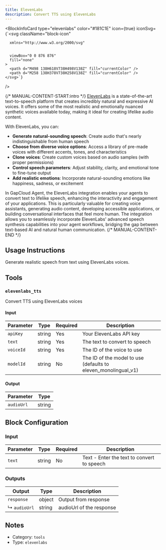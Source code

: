 ```yaml
---
title: ElevenLabs
description: Convert TTS using ElevenLabs
---
```



<BlockInfoCard
  type="elevenlabs"
  color="#181C1E"
  icon={true}
  iconSvg={`<svg className="block-icon"
      
      xmlns="http://www.w3.org/2000/svg"
      
      
      viewBox="0 0 876 876"
      fill="none"
    >
      <path d="M498 138H618V738H498V138Z" fill="currentColor" />
      <path d="M258 138H378V738H258V138Z" fill="currentColor" />
    </svg>`}
/>

{/* MANUAL-CONTENT-START:intro */}
[ElevenLabs](https://elevenlabs.io/) is a state-of-the-art text-to-speech platform that creates incredibly natural and expressive AI voices. It offers some of the most realistic and emotionally nuanced synthetic voices available today, making it ideal for creating lifelike audio content.

With ElevenLabs, you can:

- **Generate natural-sounding speech**: Create audio that's nearly indistinguishable from human speech
- **Choose from diverse voice options**: Access a library of pre-made voices with different accents, tones, and characteristics
- **Clone voices**: Create custom voices based on audio samples (with proper permissions)
- **Control speech parameters**: Adjust stability, clarity, and emotional tone to fine-tune output
- **Add realistic emotions**: Incorporate natural-sounding emotions like happiness, sadness, or excitement

In GapCloud Agent, the ElevenLabs integration enables your agents to convert text to lifelike speech, enhancing the interactivity and engagement of your applications. This is particularly valuable for creating voice assistants, generating audio content, developing accessible applications, or building conversational interfaces that feel more human. The integration allows you to seamlessly incorporate ElevenLabs' advanced speech synthesis capabilities into your agent workflows, bridging the gap between text-based AI and natural human communication.
{/* MANUAL-CONTENT-END */}

## Usage Instructions

Generate realistic speech from text using ElevenLabs voices.

## Tools

### `elevenlabs_tts`

Convert TTS using ElevenLabs voices

#### Input

| Parameter | Type   | Required | Description                                                      |
| --------- | ------ | -------- | ---------------------------------------------------------------- |
| `apiKey`  | string | Yes      | Your ElevenLabs API key                                          |
| `text`    | string | Yes      | The text to convert to speech                                    |
| `voiceId` | string | Yes      | The ID of the voice to use                                       |
| `modelId` | string | No       | The ID of the model to use \(defaults to eleven_monolingual_v1\) |

#### Output

| Parameter  | Type   |
| ---------- | ------ |
| `audioUrl` | string |

## Block Configuration

### Input

| Parameter | Type   | Required | Description                                |
| --------- | ------ | -------- | ------------------------------------------ |
| `text`    | string | No       | Text - Enter the text to convert to speech |

### Outputs

| Output       | Type   | Description              |
| ------------ | ------ | ------------------------ |
| `response`   | object | Output from response     |
| ↳ `audioUrl` | string | audioUrl of the response |

## Notes

- Category: `tools`
- Type: `elevenlabs`
